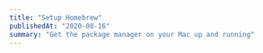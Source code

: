 ```yaml
---
title: "Setup Homebrew"
publishedAt: "2020-08-16"
summary: "Get the package manager on your Mac up and running"
---
```


<!--- © Eric Vicenti 2020. Licensed under Creative Commons BY-NC-SA 4.0 https://creativecommons.org/licenses/by-nc-sa/4.0/ -->
